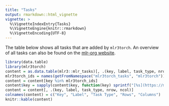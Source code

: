 ```yaml
---
title: "Tasks"
output: rmarkdown::html_vignette
vignette: >
  %\VignetteIndexEntry{Tasks}
  %\VignetteEngine{knitr::rmarkdown}
  %\VignetteEncoding{UTF-8}
---
```


The table below shows all tasks that are added by `mlr3torch`.
An overview of all tasks can also be found on the [mlr-org website](https://mlr-org.com/tasks.html).

```r
library(data.table)
library(mlr3torch)
content = as.data.table(mlr3::mlr_tasks)[, .(key, label, task_type, nrow, ncol)]
mlr3torch_ids = names(getFromNamespace("mlr3torch_tasks", "mlr3torch"))
content = content[key %in% mlr3torch_ids]
content$key = sapply(content$key, function(key) sprintf("[%s](https://mlr3torch.mlr-org.com/reference/%s.html)", key, sub("mlr3torch::", "", tsk(key)$man)))
content = content[, .(key, label, task_type, nrow, ncol)]
colnames(content) = c("Key", "Label", "Task Type", "Rows", "Columns")
knitr::kable(content)
```
